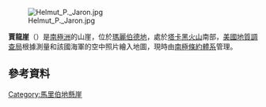 [[Image:Helmut_P._Jaron.jpg|thumb]]

{{coord|76|23|S|112|10|W|source:GNIS|display=title}}

'''賈龍崖'''（{{lang-en|Jaron Cliffs}}）是[[南極洲|南極洲]]的山崖，位於[[瑪麗伯德地|瑪麗伯德地]]，處於[[塔卡黑火山|塔卡黑火山]]南部，[[美國地質調查局|美國地質調查局]]根據測量和該國海軍的空中照片繪入地圖，現時由[[南極條約體系|南極條約體系]]管理。

==參考資料==
{{cite gnis | type = antarid | id = 7490| name = Jaron Cliffs | accessdate = 2012-07-17}}

{{DEFAULTSORT:Jaron Cliffs}}
[[Category:馬里伯地懸崖|Category:馬里伯地懸崖]]


{{MarieByrdLand-geo-stub}}